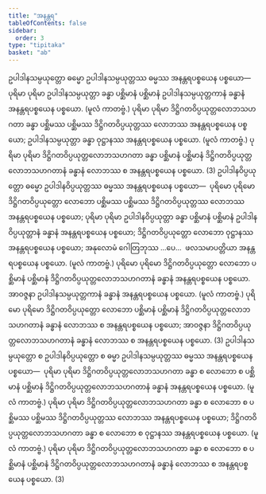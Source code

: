 ```yaml
---
title: "အနန္တရ"
tableOfContents: false
sidebar:
  order: 3
type: "tipitaka"
basket: "ab"
---
```



<DynamicBreadcrumb />

<Division number="72">

<Paragraph number="3708">
ဥပါဒါနသမ္ပယုတ္တော ဓမ္မော ဥပါဒါနသမ္ပယုတ္တဿ ဓမ္မဿ အနန္တရပစ္စယေန ပစ္စယော—  ပုရိမာ ပုရိမာ ဥပါဒါနသမ္ပယုတ္တာ ခန္ဓာ ပစ္ဆိမာနံ ပစ္ဆိမာနံ ဥပါဒါနသမ္ပယုတ္တကာနံ ခန္ဓာနံ အနန္တရပစ္စယေန ပစ္စယော. (မူလံ ကာတဗ္ဗံ.) ပုရိမာ ပုရိမာ ဒိဋ္ဌိဂတဝိပ္ပယုတ္တလောဘသဟဂတာ ခန္ဓာ ပစ္ဆိမဿ ပစ္ဆိမဿ ဒိဋ္ဌိဂတဝိပ္ပယုတ္တဿ လောဘဿ အနန္တရပစ္စယေန ပစ္စယော; ဥပါဒါနသမ္ပယုတ္တာ ခန္ဓာ ဝုဋ္ဌာနဿ အနန္တရပစ္စယေန ပစ္စယော. (မူလံ ကာတဗ္ဗံ.) ပုရိမာ ပုရိမာ ဒိဋ္ဌိဂတဝိပ္ပယုတ္တလောဘသဟဂတာ ခန္ဓာ ပစ္ဆိမာနံ ပစ္ဆိမာနံ ဒိဋ္ဌိဂတဝိပ္ပယုတ္တလောဘသဟဂတာနံ ခန္ဓာနံ လောဘဿ စ အနန္တရပစ္စယေန ပစ္စယော. (3)
</Paragraph>

</Division>
<Division number="73">

<Paragraph number="3709">
ဥပါဒါနဝိပ္ပယုတ္တော ဓမ္မော ဥပါဒါနဝိပ္ပယုတ္တဿ ဓမ္မဿ အနန္တရပစ္စယေန ပစ္စယော—  ပုရိမော ပုရိမော ဒိဋ္ဌိဂတဝိပ္ပယုတ္တော လောဘော ပစ္ဆိမဿ ပစ္ဆိမဿ ဒိဋ္ဌိဂတဝိပ္ပယုတ္တဿ လောဘဿ အနန္တရပစ္စယေန ပစ္စယော; ပုရိမာ ပုရိမာ ဥပါဒါနဝိပ္ပယုတ္တာ ခန္ဓာ ပစ္ဆိမာနံ ပစ္ဆိမာနံ ဥပါဒါနဝိပ္ပယုတ္တာနံ ခန္ဓာနံ အနန္တရပစ္စယေန ပစ္စယော; ဒိဋ္ဌိဂတဝိပ္ပယုတ္တော လောဘော ဝုဋ္ဌာနဿ အနန္တရပစ္စယေန ပစ္စယော; အနုလောမံ ဂေါတြဘုဿ …ပေ…  ဖလသမာပတ္တိယာ အနန္တရပစ္စယေန ပစ္စယော. (မူလံ ကာတဗ္ဗံ.) ပုရိမော ပုရိမော ဒိဋ္ဌိဂတဝိပ္ပယုတ္တော လောဘော ပစ္ဆိမာနံ ပစ္ဆိမာနံ ဒိဋ္ဌိဂတဝိပ္ပယုတ္တလောဘသဟဂတာနံ ခန္ဓာနံ အနန္တရပစ္စယေန ပစ္စယော. အာဝဇ္ဇနာ ဥပါဒါနသမ္ပယုတ္တကာနံ ခန္ဓာနံ အနန္တရပစ္စယေန ပစ္စယော. (မူလံ ကာတဗ္ဗံ.) ပုရိမော ပုရိမော ဒိဋ္ဌိဂတဝိပ္ပယုတ္တော လောဘော ပစ္ဆိမာနံ ပစ္ဆိမာနံ ဒိဋ္ဌိဂတဝိပ္ပယုတ္တလောဘသဟဂတာနံ ခန္ဓာနံ လောဘဿ စ အနန္တရပစ္စယေန ပစ္စယော; အာဝဇ္ဇနာ ဒိဋ္ဌိဂတဝိပ္ပယုတ္တလောဘသဟဂတာနံ ခန္ဓာနံ လောဘဿ စ အနန္တရပစ္စယေန ပစ္စယော. (3)
</Paragraph>

</Division>
<Division number="74">

<Paragraph number="3710">
ဥပါဒါနသမ္ပယုတ္တော စ ဥပါဒါနဝိပ္ပယုတ္တော စ ဓမ္မာ ဥပါဒါနသမ္ပယုတ္တဿ ဓမ္မဿ အနန္တရပစ္စယေန ပစ္စယော—  ပုရိမာ ပုရိမာ ဒိဋ္ဌိဂတဝိပ္ပယုတ္တလောဘသဟဂတာ ခန္ဓာ စ လောဘော စ ပစ္ဆိမာနံ ပစ္ဆိမာနံ ဒိဋ္ဌိဂတဝိပ္ပယုတ္တလောဘသဟဂတာနံ ခန္ဓာနံ အနန္တရပစ္စယေန ပစ္စယော. (မူလံ ကာတဗ္ဗံ.) ပုရိမာ ပုရိမာ ဒိဋ္ဌိဂတဝိပ္ပယုတ္တလောဘသဟဂတာ ခန္ဓာ စ လောဘော စ ပစ္ဆိမဿ ပစ္ဆိမဿ ဒိဋ္ဌိဂတဝိပ္ပယုတ္တဿ လောဘဿ အနန္တရပစ္စယေန ပစ္စယော; ဒိဋ္ဌိဂတဝိပ္ပယုတ္တလောဘသဟဂတာ ခန္ဓာ စ လောဘော စ ဝုဋ္ဌာနဿ အနန္တရပစ္စယေန ပစ္စယော. (မူလံ ကာတဗ္ဗံ.) ပုရိမာ ပုရိမာ ဒိဋ္ဌိဂတဝိပ္ပယုတ္တလောဘသဟဂတာ ခန္ဓာ စ လောဘော စ ပစ္ဆိမာနံ ပစ္ဆိမာနံ ဒိဋ္ဌိဂတဝိပ္ပယုတ္တလောဘသဟဂတာနံ ခန္ဓာနံ လောဘဿ စ အနန္တရပစ္စယေန ပစ္စယော. (3)
</Paragraph>
</Division>